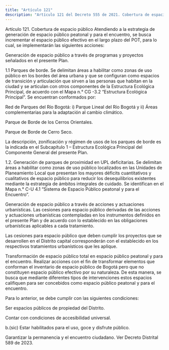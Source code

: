 ```yaml
---
title: "Artículo 121"
description: "Artículo 121 del Decreto 555 de 2021. Cobertura de espacio público Atendiendo a la estrategia de generación de espacio público peatonal..."
---
```


Artículo 121. Cobertura de espacio público Atendiendo a la estrategia de generación de espacio público peatonal y para el encuentro, se busca incrementar el espacio público efectivo en el largo plazo del POT, para lo cual, se implementarán las siguientes acciones:
 
Generación de espacio público a través de programas y proyectos señalados en el presente Plan.
 
1.1 Parques de borde. Se delimitan áreas a habilitar como zonas de uso público en los bordes del área urbana y que se configuran como espacios de transición y articulación que sirven a las personas que habitan en la ciudad y se articulan con otros componentes de la Estructura Ecológica Principal, de acuerdo con el Mapa n.° CG -3.2 “Estructura Ecológica Principal”. Se encuentran conformados por:
 
Red de Parques del Río Bogotá: i) Parque Lineal del Río Bogotá y ii) Áreas complementarias para la adaptación al cambio climático.
 
Parque de Borde de los Cerros Orientales.
 
Parque de Borde de Cerro Seco.
 
La descripción, zonificación y régimen de usos de los parques de borde es la indicada en el Subcapítulo 1 – Estructura Ecológica Principal del Componente General del presente Plan.
 
1.2. Generación de parques de proximidad en UPL deficitarias. Se delimitan áreas a habilitar como zonas de uso público localizados en las Unidades de Planeamiento Local que presentan los mayores déficits cuantitativos y cualitativos de espacio público para reducir los desequilibrios existentes mediante la estrategia de ámbitos integrales de cuidado. Se identifican en el Mapa n.° C-U 4.1 “Sistema de Espacio Público peatonal y para el Encuentro”.
 
Generación de espacio público a través de acciones y actuaciones urbanísticas. Las cesiones para espacio público derivadas de las acciones y actuaciones urbanísticas contempladas en los instrumentos definidos en el presente Plan y de acuerdo con lo establecido en las obligaciones urbanísticas aplicables a cada tratamiento.
 
Las cesiones para espacio público que deben cumplir los proyectos que se desarrollen en el Distrito capital corresponderán con el establecido en los respectivos tratamientos urbanísticos que les aplique.
 
Transformación de espacio público total en espacio público peatonal y para el encuentro. Realizar acciones con el fin de transformar elementos que conforman el inventario de espacio público de Bogotá pero que no constituyen espacio público efectivo por su naturaleza. De esta manera, se busca que mediante diferentes tipos de intervenciones estos espacios califiquen para ser concebidos como espacio público peatonal y para el encuentro.
 
Para lo anterior, se debe cumplir con las siguientes condiciones:
 
Ser espacios públicos de propiedad del Distrito.
 
Contar con condiciones de accesibilidad universal.
 
b.(sic) Estar habilitados para el uso, goce y disfrute público.
 
Garantizar la permanencia y el encuentro ciudadano.
Ver Decreto Distrital 589 de 2023.